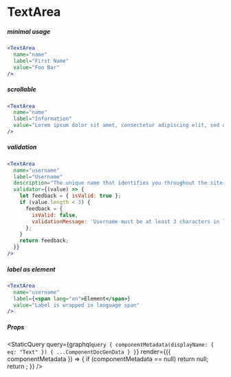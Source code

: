 
# TextArea


##### minimal usage

```jsx live=true
<TextArea
  name="name"
  label="First Name"
  value="Foo Bar"
/>
```


##### scrollable

```jsx live=true
<TextArea
  name="name"
  label="Information"
  value="Lorem ipsum dolor sit amet, consectetur adipiscing elit, sed do eiusmod tempor incididunt ut labore et dolore magna aliqua. Ut enim ad minim veniam, quis nostrud exercitation ullamco laboris nisi ut aliquip ex ea commodo consequat. Duis aute irure dolor in reprehenderit in voluptate velit esse cillum dolore eu fugiat nulla pariatur. Excepteur sint occaecat cupidatat non proident, sunt in culpa qui officia deserunt mollit anim id est laborum. Lorem ipsum dolor sit amet, consectetur adipiscing elit, sed do eiusmod tempor incididunt ut labore et dolore magna aliqua. Ut enim ad minim veniam, quis nostrud exercitation ullamco laboris nisi ut aliquip ex ea commodo consequat. Duis aute irure dolor in reprehenderit in voluptate velit esse cillum dolore eu fugiat nulla pariatur. Excepteur sint occaecat cupidatat non proident, sunt in culpa qui officia deserunt mollit anim id est laborum."
/>
```


##### validation

```jsx live=true
<TextArea
  name="username"
  label="Username"
  description="The unique name that identifies you throughout the site."
  validator={(value) => {
    let feedback = { isValid: true };
    if (value.length < 3) {
      feedback = {
        isValid: false,
        validationMessage: 'Username must be at least 3 characters in length.',
      };
    }
    return feedback;
  }}
/>
```


##### label as element

```jsx live=true
<TextArea
  name="username"
  label={<span lang="en">Element</span>}
  value="Label is wrapped in language span"
/>
```


##### Props

<StaticQuery
  query={graphql`query {
    componentMetadata(displayName: { eq: "Text" }) { ...ComponentDocGenData }
  }`}
  render={({ componentMetadata }) => {
    if (componentMetadata == null) return null;
    return <PropsTable propMetaData={componentMetadata.props} />;
  }}
/>
